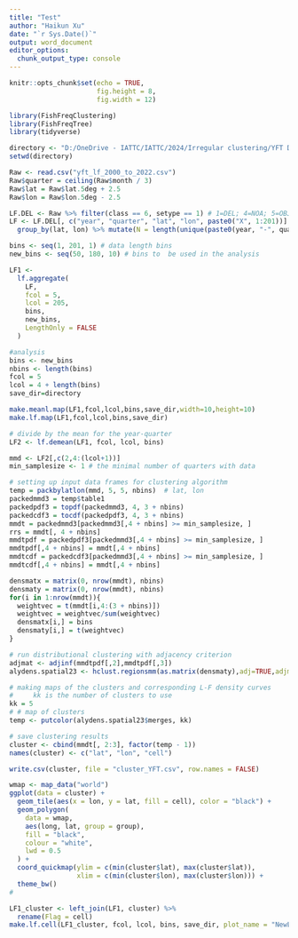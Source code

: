 ```yaml
---
title: "Test"
author: "Haikun Xu"
date: "`r Sys.Date()`"
output: word_document
editor_options: 
  chunk_output_type: console
---
```


```r
knitr::opts_chunk$set(echo = TRUE,
                      fig.height = 8,
                      fig.width = 12)
```

```r
library(FishFreqClustering)
library(FishFreqTree)
library(tidyverse)

directory <- "D:/OneDrive - IATTC/IATTC/2024/Irregular clustering/YFT DEL/"
setwd(directory)

Raw <- read.csv("yft_lf_2000_to_2022.csv")
Raw$quarter = ceiling(Raw$month / 3)
Raw$lat = Raw$lat.5deg + 2.5
Raw$lon = Raw$lon.5deg - 2.5
```

```r
LF.DEL <- Raw %>% filter(class == 6, setype == 1) # 1=DEL; 4=NOA; 5=OBJ
LF <- LF.DEL[, c("year", "quarter", "lat", "lon", paste0("X", 1:201))] %>%
  group_by(lat, lon) %>% mutate(N = length(unique(paste0(year, "-", quarter)))) %>% filter(N > 3) #, lat > -10)

bins <- seq(1, 201, 1) # data length bins
new_bins <- seq(50, 180, 10) # bins to  be used in the analysis

LF1 <-
  lf.aggregate(
    LF,
    fcol = 5,
    lcol = 205,
    bins,
    new_bins,
    LengthOnly = FALSE
  )

#analysis
bins <- new_bins
nbins <- length(bins)
fcol = 5
lcol = 4 + length(bins)
save_dir=directory

make.meanl.map(LF1,fcol,lcol,bins,save_dir,width=10,height=10)
make.lf.map(LF1,fcol,lcol,bins,save_dir)

# divide by the mean for the year-quarter
LF2 <- lf.demean(LF1, fcol, lcol, bins)
```

```r
mmd <- LF2[,c(2,4:(lcol+1))]
min_samplesize <- 1 # the minimal number of quarters with data

# setting up input data frames for clustering algorithm
temp = packbylatlon(mmd, 5, 5, nbins)  # lat, lon  
packedmmd3 = temp$table1
packedpdf3 = topdf(packedmmd3, 4, 3 + nbins)
packedcdf3 = tocdf(packedpdf3, 4, 3 + nbins)
mmdt = packedmmd3[packedmmd3[,4 + nbins] >= min_samplesize, ]
rrs = mmdt[, 4 + nbins] 
mmdtpdf = packedpdf3[packedmmd3[,4 + nbins] >= min_samplesize, ]
mmdtpdf[,4 + nbins] = mmdt[,4 + nbins]
mmdtcdf = packedcdf3[packedmmd3[,4 + nbins] >= min_samplesize, ]
mmdtcdf[,4 + nbins] = mmdt[,4 + nbins]

densmatx = matrix(0, nrow(mmdt), nbins)
densmaty = matrix(0, nrow(mmdt), nbins)
for(i in 1:nrow(mmdt)){
  weightvec = t(mmdt[i,4:(3 + nbins)])
  weightvec = weightvec/sum(weightvec)
  densmatx[i,] = bins
  densmaty[i,] = t(weightvec)
}

# run distributional clustering with adjacency criterion
adjmat <- adjinf(mmdtpdf[,2],mmdtpdf[,3])
alydens.spatial23 <- hclust.regionsmm(as.matrix(densmaty),adj=TRUE,adjmat=adjmat,rr=sign(rrs))
```

```r
# making maps of the clusters and corresponding L-F density curves
#     kk is the number of clusters to use
kk = 5
# # map of clusters
temp <- putcolor(alydens.spatial23$merges, kk)

# save clustering results
cluster <- cbind(mmdt[, 2:3], factor(temp - 1))
names(cluster) <- c("lat", "lon", "cell")

write.csv(cluster, file = "cluster_YFT.csv", row.names = FALSE)

wmap <- map_data("world")
ggplot(data = cluster) +
  geom_tile(aes(x = lon, y = lat, fill = cell), color = "black") +
  geom_polygon(
    data = wmap,
    aes(long, lat, group = group),
    fill = "black",
    colour = "white",
    lwd = 0.5
  ) +
  coord_quickmap(ylim = c(min(cluster$lat), max(cluster$lat)),
                 xlim = c(min(cluster$lon), max(cluster$lon))) +
  theme_bw()
#

LF1_cluster <- left_join(LF1, cluster) %>%
  rename(Flag = cell)
make.lf.cell(LF1_cluster, fcol, lcol, bins, save_dir, plot_name = "NewLF2")
```